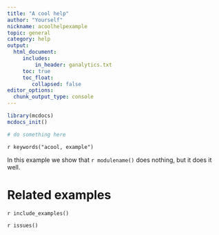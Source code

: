 ```yaml
---
title: "A cool help"
author: "Yourself"
nickname: acoolhelpexample
topic: general
category: help
output: 
  html_document:
     includes:
         in_header: ganalytics.txt
     toc: true
     toc_float:
        collapsed: false
editor_options: 
  chunk_output_type: console
---
```


```r
library(mcdocs)
mcdocs_init()
```


```r
# do something here 
```


`r keywords("acool, example")`


In this example we show that `r modulename()` does nothing, but it does it well. 


# Related examples
`r include_examples()`

`r issues()`

